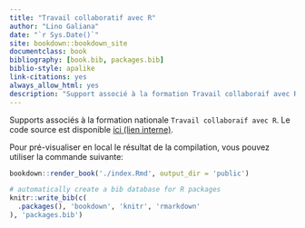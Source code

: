 ```yaml
--- 
title: "Travail collaboratif avec R"
author: "Lino Galiana"
date: "`r Sys.Date()`"
site: bookdown::bookdown_site
documentclass: book
bibliography: [book.bib, packages.bib]
biblio-style: apalike
link-citations: yes
always_allow_html: yes
description: "Support associé à la formation Travail collaboraif avec R"
---
```


Supports associés à la formation nationale `Travail collaboraif avec R`. Le code source est disponible [ici (lien interne)](https://git.stable.innovation.insee.eu/formationsd2e/collaboratif). 

Pour pré-visualiser en local le résultat de la compilation, vous pouvez utiliser la commande suivante:

```r
bookdown::render_book('./index.Rmd', output_dir = 'public')
```


```r
# automatically create a bib database for R packages
knitr::write_bib(c(
  .packages(), 'bookdown', 'knitr', 'rmarkdown'
), 'packages.bib')
```
